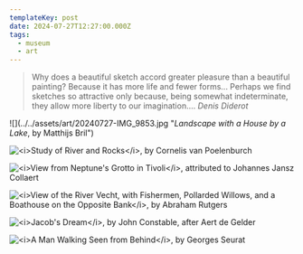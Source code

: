 ```yaml
---
templateKey: post
date: 2024-07-27T12:27:00.000Z
tags:
  - museum
  - art
---
```

> Why does a beautiful sketch accord greater pleasure than a beautiful painting? Because it has more life and fewer forms... Perhaps we find sketches so attractive only because, being somewhat indeterminate, they allow more liberty to our imagination....
> <cite>Denis Diderot</cite>

<div className="max-w-[500px]">
  ![](../../assets/art/20240727-IMG_9853.jpg "<i>Landscape with a House by a Lake</i>, by Matthijs Bril")

  ![](../../assets/art/20240727-IMG_9867.jpg "<i>Study of River and Rocks</i>, by Cornelis van Poelenburch")

  ![](../../assets/art/20240727-IMG_9871.jpg "<i>View from Neptune's Grotto in Tivoli</i>, attributed to Johannes Jansz Collaert")

  ![](../../assets/art/20240727-IMG_9879.jpg "<i>View of the River Vecht, with Fishermen, Pollarded Willows, and a Boathouse on the Opposite Bank</i>, by Abraham Rutgers")

  ![](../../assets/art/20240727-IMG_9889.jpg "<i>Jacob's Dream</i>, by John Constable, after Aert de Gelder")

  ![](../../assets/art/20240727-IMG_9896.jpg "<i>A Man Walking Seen from Behind</i>, by Georges Seurat")
</div>